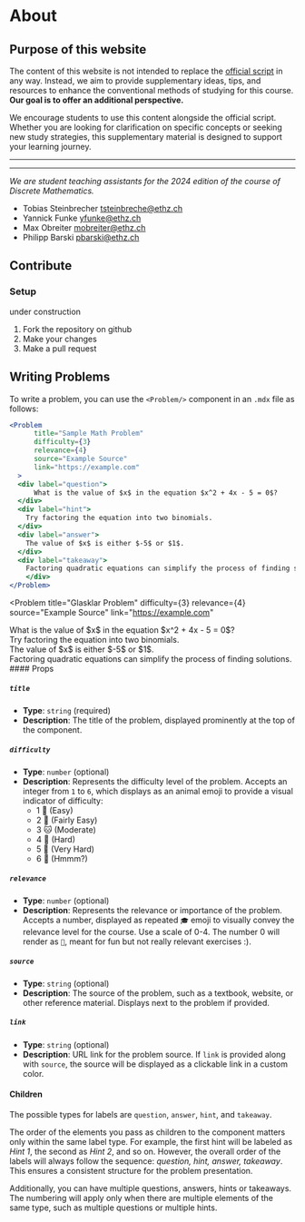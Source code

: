     
# About
 

## Purpose of this website
The content of this website is not intended to replace the [official script](https://crypto.ethz.ch/teaching/DM24/ln/DM24_LN.pdf) in any way. Instead, we aim to provide supplementary ideas, tips, and resources to enhance the conventional methods of studying for this course. **Our goal is to offer an additional perspective.**

We encourage students to use this content alongside the official script. Whether you are looking for clarification on specific concepts or seeking new study strategies, this supplementary material is designed to support your learning journey.

---

<Contributors />


---

*We are student teaching assistants for the 2024 edition of the course of Discrete Mathematics.*

- Tobias Steinbrecher [tsteinbreche@ethz.ch](mailto:tsteinbreche@ethz.ch)
- Yannick Funke [yfunke@ethz.ch](mailto:yfunke@ethz.ch)
- Max Obreiter [mobreiter@ethz.ch](mailto:mobreiter@ethz.ch) 
- Philipp Barski [pbarski@ethz.ch](mailto:pbarski@ethz.ch)


## Contribute

### Setup



<Callout type="warning" emoji="🚧">
  under construction
</Callout>

1. Fork the repository on github
2. Make your changes 
3. Make a pull request

## Writing Problems
To write a problem, you can use the `<Problem/>` component in an `.mdx` file as follows:



```jsx
<Problem
      title="Sample Math Problem"
      difficulty={3} 
      relevance={4}
      source="Example Source"
      link="https://example.com"
  >
  <div label="question">
      What is the value of $x$ in the equation $x^2 + 4x - 5 = 0$?
  </div>
  <div label="hint">
    Try factoring the equation into two binomials.
  </div>
  <div label="answer">
    The value of $x$ is either $-5$ or $1$.
  </div>
  <div label="takeaway">
    Factoring quadratic equations can simplify the process of finding solutions.
    </div>
</Problem>
```
<Problem
      title="Glasklar Problem"
      difficulty={3} 
      relevance={4} 
      source="Example Source"
      link="https://example.com"
  >
  <div label="question">
      What is the value of $x$ in the equation $x^2 + 4x - 5 = 0$?
  </div>
  <div label="hint">
    Try factoring the equation into two binomials.
  </div>
  <div label="answer">
    The value of $x$ is either $-5$ or $1$.
  </div>
  <div label="takeaway">
    Factoring quadratic equations can simplify the process of finding solutions.
    </div>
</Problem>
#### Props

##### `title`
- **Type**: `string` (required)
- **Description**: The title of the problem, displayed prominently at the top of the component.

##### `difficulty`
- **Type**: `number` (optional)
- **Description**: Represents the difficulty level of the problem. Accepts an integer from `1` to `6`, which displays as an animal emoji to provide a visual indicator of difficulty:
  - 1 🐣 (Easy)
  - 2 🐢 (Fairly Easy)
  - 3 🐱 (Moderate)
  - 4 🐺 (Hard)
  - 5 🦁 (Very Hard)
  - 6 🐉 (Hmmm?)

##### `relevance`
- **Type**: `number` (optional)
- **Description**: Represents the relevance or importance of the problem. Accepts a number, displayed as repeated `🎓` emoji to visually convey the relevance level for the course. Use a scale of 0-4. The number 0 will render as `🪩`, meant for fun but not really relevant exercises :). 

##### `source`
- **Type**: `string` (optional)
- **Description**: The source of the problem, such as a textbook, website, or other reference material. Displays next to the problem if provided.

##### `link`
- **Type**: `string` (optional)
- **Description**: URL link for the problem source. If `link` is provided along with `source`, the source will be displayed as a clickable link in a custom color.


#### Children

The possible types for labels are `question`, `answer`, `hint`, and `takeaway`.

The order of the elements you pass as children to the component matters only within the same label type. For example, the first hint will be labeled as *Hint 1*, the second as *Hint 2*, and so on. However, the overall order of the labels will always follow the sequence: *question, hint, answer, takeaway*. This ensures a consistent structure for the problem presentation.

Additionally, you can have multiple questions, answers, hints or takeaways. The numbering will apply only when there are multiple elements of the same type, such as multiple questions or multiple hints.
